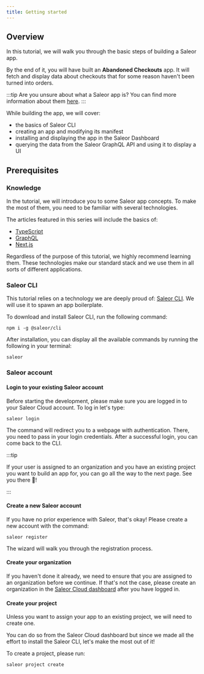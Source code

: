 ```yaml
---
title: Getting started
---
```


## Overview

In this tutorial, we will walk you through the basic steps of building a Saleor app.

By the end of it, you will have built an **Abandoned Checkouts** app. It will fetch and display data about checkouts that for some reason haven't been turned into orders.

:::tip
Are you unsure about what a Saleor app is? You can find more information about them [here](developer/extending/apps/key-concepts.mdx).
:::

While building the app, we will cover:

- the basics of Saleor CLI
- creating an app and modifying its manifest
- installing and displaying the app in the Saleor Dashboard
- querying the data from the Saleor GraphQL API and using it to display a UI

## Prerequisites

### Knowledge

In the tutorial, we will introduce you to some Saleor app concepts. To make the most of them, you need to be familiar with several technologies.

The articles featured in this series will include the basics of:

- [TypeScript](https://www.typescriptlang.org/)
- [GraphQL](https://graphql.org/)
- [Next.js](https://nextjs.org/)

Regardless of the purpose of this tutorial, we highly recommend learning them. These technologies make our standard stack and we use them in all sorts of different applications.

### Saleor CLI

This tutorial relies on a technology we are deeply proud of: [Saleor CLI](cli.mdx). We will use it to spawn an app boilerplate.

To download and install Saleor CLI, run the following command:

```shell
npm i -g @saleor/cli
```

After installation, you can display all the available commands by running the following in your terminal:

```shell
saleor
```

### Saleor account

#### Login to your existing Saleor account

Before starting the development, please make sure you are logged in to your Saleor Cloud account. To log in let's type:

```shell
saleor login
```

The command will redirect you to a webpage with authentication. There, you need to pass in your login credentials. After a successful login, you can come back to the CLI.

:::tip

If your user is assigned to an organization and you have an existing project you want to build an app for, you can go all the way to the next page. See you there 👋!

:::

#### Create a new Saleor account

If you have no prior experience with Saleor, that's okay! Please create a new account with the command:

```shell
saleor register
```

The wizard will walk you through the registration process.

#### Create your organization

If you haven't done it already, we need to ensure that you are assigned to an organization before we continue. If that's not the case, please create an organization in the [Saleor Cloud dashboard](https://cloud.saleor.io/) after you have logged in.

#### Create your project

Unless you want to assign your app to an existing project, we will need to create one.

You can do so from the Saleor Cloud dashboard but since we made all the effort to install the Saleor CLI, let's make the most out of it!

To create a project, please run:

```shell
saleor project create
```
